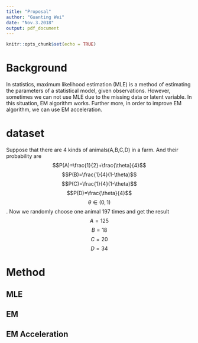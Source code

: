 ```yaml
---
title: "Proposal"
author: "Guanting Wei"
date: "Nov.3.2018"
output: pdf_document
---
```


```r
knitr::opts_chunk$set(echo = TRUE)
```

# Background
In statistics, maximum likelihood estimation (MLE) is a method of estimating the parameters of a statistical model, given observations. However, sometimes we can not use MLE due to the missing data or latent variable. In this situation, EM algorithm works. Further more, in order to improve EM algorithm, we can use EM acceleration.

# dataset
Suppose that there are 4 kinds of animals(A,B,C,D) in a farm. And their probability are $$P(A)=\frac{1}{2}+\frac{\theta}{4}$$ 
$$P(B)=\frac{1}{4}(1-\theta)$$ 
$$P(C)=\frac{1}{4}(1-\theta)$$ 
$$P(D)=\frac{\theta}{4}$$
$$\theta \in(0,1)$$. 
Now we randomly choose one animal 197 times and get the result
$$A=125$$
$$B=18$$
$$C=20$$
$$D=34$$

# Method
## MLE
## EM
## EM Acceleration